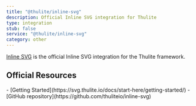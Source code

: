```yaml
---
title: "@thulite/inline-svg"
description: Official Inline SVG integration for Thulite
type: integration
stub: false
service: "@thulite/inline-svg"
category: other
---
```


[Inline SVG](https://svg.thulite.io/) is the official Inline SVG integration for the Thulite framework.

## Official Resources

<List emoji="books">
- [Getting Started](https://svg.thulite.io/docs/start-here/getting-started/)
- [GitHub repository](https://github.com/thuliteio/inline-svg)
</List>
